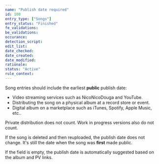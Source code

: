```yaml
---
name: "Publish date required"
id: 100
entry_type: ["Songs"]
entry_status: "Finished"
fe_validations:
be_validations:
occurance:
detection_script:
edit_list:
date_checked:
date_created:
date_modified:
rationale:
status: "Active"
rule_context:
---
```


Song entries should include the earliest **public** publish date:

- Video streaming services such as NicoNicoDouga and YouTube.
- Distributing the song on a physical album at a record store or event.
- Digital album on a marketplace such as iTunes, Spotify, Apple Music, etc.. 

Private distribution does not count. Work in progress versions also do not count.

If the song is deleted and then reuploaded, the publish date does not change. It's still the date when the song was **first** made public.

If the field is empty, the publish date is automatically suggested based on the album and PV links.
